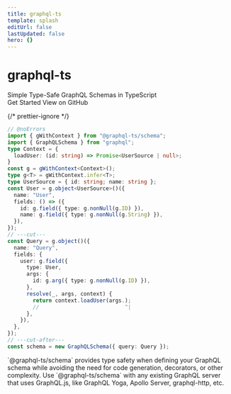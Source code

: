 ```yaml
---
title: graphql-ts
template: splash
editUrl: false
lastUpdated: false
hero: {}
---
```



<div class="grid items-center gap-4 pb-4 md:grid-cols-[5fr_5fr] md:gap-[3%]">
  <div class="flex flex-col gap-4">
    <div class="flex flex-col items-center text-center md:text-start md:items-start">
      <h1 id="_top" data-page-title class="text-6xl">
        graphql-ts
      </h1>
      <div class="gray-700 text-2xl">
        Simple Type-Safe GraphQL Schemas in TypeScript
      </div>
    </div>
    <div class="flex flex-wrap gap-[1rem] justify-center md:justify-start">
      <LinkButton href="/installation" icon="right-arrow">
        Get Started
      </LinkButton>
      <LinkButton
        href="https://github.com/Thinkmill/graphql-ts"
        icon="external"
        variant="minimal"
      >
        View on GitHub
      </LinkButton>
    </div>
  </div>

{/* prettier-ignore */}
```ts twoslash
// @noErrors
import { gWithContext } from "@graphql-ts/schema";
import { GraphQLSchema } from "graphql";
type Context = {
  loadUser: (id: string) => Promise<UserSource | null>;
}
const g = gWithContext<Context>();
type g<T> = gWithContext.infer<T>;
type UserSource = { id: string; name: string };
const User = g.object<UserSource>()({
  name: "User",
  fields: () => ({
    id: g.field({ type: g.nonNull(g.ID) }),
    name: g.field({ type: g.nonNull(g.String) }),
  }),
});
// ---cut---
const Query = g.object()({
  name: "Query",
  fields: {
    user: g.field({
      type: User,
      args: { 
        id: g.arg({ type: g.nonNull(g.ID) }),
      },
      resolve(_, args, context) {
        return context.loadUser(args.);
        //                           ^|
      },
    }),
  },
});
// ---cut-after---
const schema = new GraphQLSchema({ query: Query });
```

</div>

<CardGrid>
  <Card icon="seti:typescript" title="Type Safety">
    `@graphql-ts/schema` provides type safety when defining your GraphQL schema
    while avoiding the need for code generation, decorators, or other
    complexity.
  </Card>
  <Card icon="seti:graphql" title="Direct Compatibility with GraphQL.js">
    Use `@graphql-ts/schema` with any existing GraphQL server that uses
    GraphQL.js, like GraphQL Yoga, Apollo Server, graphql-http, etc.
  </Card>
</CardGrid>
